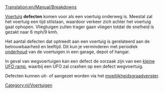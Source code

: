 [[Translation:en/Manual/Breakdowns]]

[[nl/Manual/Base Set/Vehicles/Voertuigen|Voertuig]] '''defecten''' komen voor als een voertuig onderweg is. Meestal zal het voertuig een tijd stilstaan, waardoor verkeer zich achter het voertuig gaat ophopen. Vliegtuigen zullen trager gaan vliegen totdat de snelheid is gezakt naar 6 mph/9 kmh.

Het aantal defecten dat optreedt aan een voertuig is gerelateerd aan de betrouwbaarheid en leeftijd. Dit kun je verminderen met periodiek [[nl/onderhoud|onderhoud]] van de voertuigen in een garage, depot of hangar.

In geval van wegvoertuigen kan een defect de oorzaak zijn van een [[nl/rampen|kleine UFO ramp]], waarbij een UFO zal crashen op een defect wegvoertuig.

Defecten kunnen uit- of aangezet worden via het [[nl/moeilijkheidsgraad|moeilijkheidsgraadvenster]].

[[Category:nl/Voertuigen]]